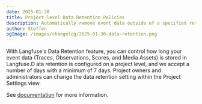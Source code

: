 ```yaml
---
date: 2025-01-30
title: Project-level Data Retention Policies
description: Automatically remove event data outside of a specified retention period.
author: Steffen
ogImage: /images/changelog/2025-01-30-data-retention.png
---
```



<ChangelogHeader />

With Langfuse's Data Retention feature, you can control how long your event data (Traces, Observations, Scores, and Media Assets) is stored in Langfuse.D
ata retention is configured on a project level, and we accept a number of days with a minimum of 7 days.
Project owners and administrators can change the data retention setting within the Project Settings view.

See [documentation](/docs/data-retention) for more information.
